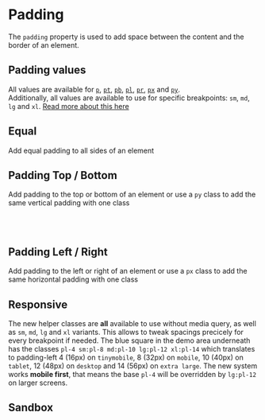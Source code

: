 

# Padding

The `padding` property is used to add space between the content and the border of an element.

## Padding values

All values are available for <a href="#equal">`p`</a>, <a href="#padding-top--bottom">`pt`</a>, <a href="#padding-top--bottom">`pb`</a>, <a href="#padding-left--right">`pl`</a>, <a href="#padding-left--right">`pr`</a>, <a href="#padding-left--right">`px`</a> and <a href="#padding-top--bottom">`py`</a>.<br /> Additionally, all values are available to use for specific breakpoints: `sm`, `md`, `lg` and `xl`. <a href="#responsive">Read more about this here</a>

<Story id="css-utilities-padding--paddings-table" />

## Equal

Add equal padding to all sides of an element

<Story id="css-utilities-padding--padding" />

## Padding Top / Bottom

Add padding to the top or bottom of an element or use a `py` class to add the same vertical padding with one class

<Story id="css-utilities-padding--padding-top" />
<br />
<Story id="css-utilities-padding--padding-bottom" />
<br />
<Story id="css-utilities-padding--padding-y" />

## Padding Left / Right

Add padding to the left or right of an element or use a `px` class to add the same horizontal padding with one class

<div className="flex gap-4">
    <Story id="css-utilities-padding--padding-left" />
    <Story id="css-utilities-padding--padding-right" />
    <Story id="css-utilities-padding--padding-x" />
</div>

## Responsive

The new helper classes are **all** available to use without media query, as well as `sm`, `md`, `lg` and `xl` variants. This allows to tweak spacings precicely for every breakpoint if needed. The blue square in the demo area underneath has the classes `pl-4 sm:pl-8 md:pl-10 lg:pl-12 xl:pl-14` which translates to padding-left 4 (16px) on `tinymobile`, 8 (32px) on `mobile`, 10 (40px) on `tablet`, 12 (48px) on `desktop` and 14 (56px) on `extra large`. The new system works **mobile first**, that means the base `pl-4` will be overridden by `lg:pl-12` on larger screens.

<Resizeme />
<div className="border p-4 rounded bg-weak mb-4" style={{ width: '320px', resize: 'horizontal', overflow: 'auto' }}>
    <Story id="css-utilities-padding--responsive" />
</div>

## Sandbox

<Story id="css-utilities-padding--sandbox" />

<div class="hidden">
    <Primary />
</div>
